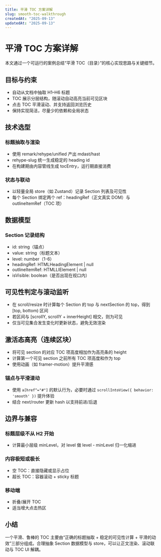 ```yaml
---
title: 平滑 TOC 方案详解
slug: smooth-toc-walkthrough
createdAt: "2025-09-13"
updatedAt: "2025-09-13"
---
```


# 平滑 TOC 方案详解

本文通过一个可运行的案例总结“平滑 TOC（目录）”的核心实现思路与关键细节。

## 目标与约束

- 自动从文档中抽取 H1–H6 标题
- TOC 展示分层结构，随滚动自动高亮当前可见区块
- 点击 TOC 平滑滚动、并支持返回浏览历史
- 保持实现简洁，尽量少的依赖和全局状态

## 技术选型

### 标题抽取与渲染

- 使用 remark/rehype/unified 产出 mdast/hast
- rehype-slug 统一生成稳定的 heading id
- 在构建期由内容管线生成 tocEntry，运行期直接消费

### 状态与联动

- 以轻量全局 store（如 Zustand）记录 Section 列表及可见性
- 每个 Section 绑定两个 ref：headingRef（正文真实 DOM）与 outlineItemRef（TOC 项）

## 数据模型

### Section 记录结构

- id: string（锚点）
- value: string（标题文本）
- level: number（1-6）
- headingRef: HTMLHeadingElement | null
- outlineItemRef: HTMLLIElement | null
- isVisible: boolean（是否出现在视口内）

## 可见性判定与滚动监听

- 在 scroll/resize 时计算每个 Section 的 top 与 nextSection 的 top，得到 [top, bottom) 区间
- 若区间与 [scrollY, scrollY + innerHeight] 相交，则为可见
- 仅当可见集合发生变化时更新状态，避免无效渲染

## 激活态高亮（连续区块）

- 将可见 section 的对应 TOC 项高度相加作为高亮条的 height
- 计算第一个可见 section 之前所有 TOC 项高度和作为 top
- 使用动画（如 framer-motion）提升平滑感

### 锚点与平滑滚动

- 使用 `a[href^="#"]` 的默认行为，必要时通过 `scrollIntoView({ behavior: 'smooth' })` 提升体验
- 结合 next/router 更新 hash 以支持前进/后退

## 边界与兼容

### 标题层级不从 H2 开始

- 计算最小层级 minLevel，对 level 做 level - minLevel 归一化缩进

### 内容极短或极长

- 空 TOC：直接隐藏或显示占位
- 超长 TOC：容器滚动 + sticky 标题

### 移动端

- 折叠/展开 TOC
- 适当增大点击热区

## 小结

一个平滑、鲁棒的 TOC 主要由“正确的标题抽取 + 稳定的可见性计算 + 平滑的动效”三部分组成。合理抽象 Section 数据模型与 store，可以让正文渲染、滚动联动与 TOC UI 解耦。
